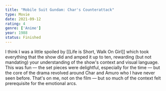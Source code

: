 ```yaml
---
title: "Mobile Suit Gundam: Char's Counterattack"
type: Movie
date: 2021-09-12
rating: 4
genre: ['Anime']
year: 1988
status: Finished
---
```


I think I was a little spoiled by [[Life is Short, Walk On Girl]] which took everything that the show did and amped it up to ten, rewarding (but not mandating) your understanding of the show's context and visual language. This was fun — the set pieces were delightful, especially for the time — but the core of the drama revolved around Char and Amuro who I have never seen before. That's on me, not on the film — but so much of the context felt prerequisite for the emotional arcs.
